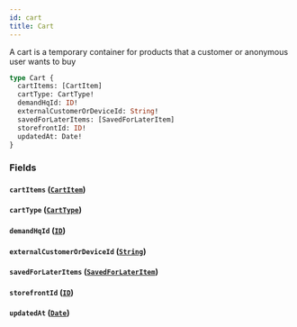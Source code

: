 ```yaml
---
id: cart
title: Cart
---
```



A cart is a temporary container for products that a customer or anonymous user wants to buy


```graphql
type Cart {
  cartItems: [CartItem]
  cartType: CartType!
  demandHqId: ID!
  externalCustomerOrDeviceId: String!
  savedForLaterItems: [SavedForLaterItem]
  storefrontId: ID!
  updatedAt: Date!
}
```


### Fields

#### `cartItems` ([`CartItem`](/developers/demandhq-apis/storefront-api/graphql/reference/objects/cart-item))




#### `cartType` ([`CartType`](/developers/demandhq-apis/storefront-api/graphql/reference/enums/cart-type))




#### `demandHqId` ([`ID`](/developers/demandhq-apis/storefront-api/graphql/reference/scalars/id))




#### `externalCustomerOrDeviceId` ([`String`](/developers/demandhq-apis/storefront-api/graphql/reference/scalars/string))




#### `savedForLaterItems` ([`SavedForLaterItem`](/developers/demandhq-apis/storefront-api/graphql/reference/objects/saved-for-later-item))




#### `storefrontId` ([`ID`](/developers/demandhq-apis/storefront-api/graphql/reference/scalars/id))




#### `updatedAt` ([`Date`](/developers/demandhq-apis/storefront-api/graphql/reference/scalars/date))






